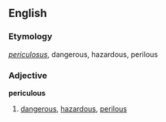 ==English==
===Etymology===
{{L.}} ''[[periculosus]]'', dangerous, hazardous, perilous
===Adjective===
'''periculous'''
# [[dangerous]], [[hazardous]], [[perilous]]